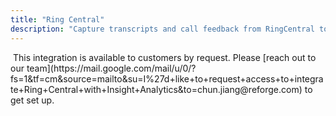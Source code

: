 ```yaml
---
title: "Ring Central"
description: "Capture transcripts and call feedback from RingCentral to surface voice-of-customer insights."
---
```


<Frame>
  <img
    src="/ring-central.png"
    style={{ width:"100%" }}
    alt=""
    title=""
  />
</Frame>

<Info>
  This integration is available to customers by request. Please [reach out to our team](https://mail.google.com/mail/u/0/?fs=1&tf=cm&source=mailto&su=I%27d+like+to+request+access+to+integrate+Ring+Central+with+Insight+Analytics&to=chun.jiang@reforge.com) to get set up.
</Info>